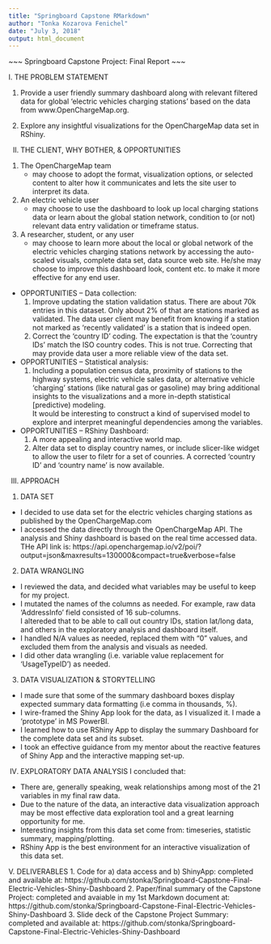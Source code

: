 ```yaml
---
title: "Springboard Capstone RMarkdown"
author: "Tonka Kozarova Fenichel"
date: "July 3, 2018"
output: html_document
---
```


~~~ Springboard Capstone Project: Final Report ~~~



I. THE PROBLEM STATEMENT

1. Provide a user friendly summary dashboard along with relevant filtered data for global 'electric vehicles charging stations'
   based on the data from www.OpenChargeMap.org. 
   
2. Explore any insightful visualizations for the OpenChargeMap data set in RShiny.



II. THE CLIENT, WHY BOTHER, & OPPORTUNITIES 

1. The OpenChargeMap team
   - may choose to adopt the format, visualization options, or selected content to alter how it communicates and lets the site user
   to interpret its data.
   
2. An electric vehicle user
   - may choose to use the dashboard to look up local charging stations data or learn about the global station network, condition to
   (or not) relevant data entry validation or timeframe status. 
   
3. A researcher, student, or any user
   - may choose to learn more about the local or global network of the electric vehicles charging stations network by accessing the
   auto-scaled visuals, complete data set, data source web site.  He/she may choose to improve this dashboard look, content etc. to
   make it more effective for any end user.


   
- OPPORTUNITIES -- Data collection:
  1. Improve updating the station validation status.  There are about 70k entries in this dataset. Only about 2% of that are
     stations marked as validated.  The data user client may benefit from knowing if a station not marked as 'recently validated' 
     is a station that is indeed open.
  2. Correct the 'country ID' coding.  The expectation is that the 'country IDs' match the ISO country codes.  This is not true. 
     Correcting that may provide data user a more reliable view of the data set.

- OPPORTUNITIES -- Statistical analysis:
  1. Including a population census data, proximity of stations to the highway systems, electric vehicle sales data, or alternative
     vehicle 'charging' stations (like natural gas or gasoline) may bring additional insights to the visualizations and a more
     in-depth statistical [predictive) modeling.  
     It would be interesting to construct a kind of supervised model to explore and interpret meaningful dependencies among the
     variables.

- OPPORTUNITIES -- RShiny Dashboard:
  1. A more appealing and interactive world map. 
  2. Alter data set to display country names, or include slicer-like widget to allow the user to filetr for a set of counries.  A
     corrected 'country ID' and 'country name' is now available.



III. APPROACH

1. DATA SET
- I decided to use data set for the electric vehicles charging stations as published by the OpenChargeMap.com
- I accessed the data directly through the OpenChargeMap API.  The analysis and Shiny dashboard is based on the real time accessed
  data.  THe API link is: https://api.openchargemap.io/v2/poi/?output=json&maxresults=130000&compact=true&verbose=false 

2. DATA WRANGLING
- I reviewed the data, and decided what variables may be useful to keep for my project.
- I mutated the names of the columns as needed.  For example, raw data 'AddressInfo' field consisted of 16 sub-columns.  
  I altereded that to be able to call out country IDs, station lat/long data, and others in the exploratory analysis and 
  dashboard itself.
- I handled N/A values as needed, replaced them with "0" values, and excluded them from the analysis and visuals as needed.
- I did other data wrangling (i.e. variable value replacement for 'UsageTypeID') as needed.

3. DATA VISUALIZATION & STORYTELLING
- I made sure that some of the summary dashboard boxes display expected summary data formatting (i.e comma in thousands, %).
- I wire-framed the Shiny App look for the data, as I visualized it.  I made a 'prototype' in MS PowerBI. 
- I learned how to use RShiny App to display the summary Dashboard for the complete data set and its subset.  
- I took an effective guidance from my mentor about the reactive features of Shiny App and the interactive mapping set-up.



IV. EXPLORATORY DATA ANALYSIS
I concluded that:
- There are, generally speaking, weak relationships among most of the 21 variables in my final raw data.
- Due to the nature of the data, an interactive data visualization approach may be most effective data exploration tool and a great
  learning opportunity for me.
- Interesting insights from this data set come from: timeseries, statistic summary, mapping/plotting.  
- RShiny App is the best environment for an interactive visualization of this data set.



V. DELIVERABLES
1. Code for a) data access and b) ShinyApp: completed and available at: https://github.com/stonka/Springboard-Capstone-Final-Electric-Vehicles-Shiny-Dashboard 
2. Paper/final summary of the Capstone Project: completed and avaiable in my 1st Markdown document at: https://github.com/stonka/Springboard-Capstone-Final-Electric-Vehicles-Shiny-Dashboard 
3. Slide deck of the Capstone Project Summary: completed and available at: https://github.com/stonka/Springboard-Capstone-Final-Electric-Vehicles-Shiny-Dashboard 



 

 
 

